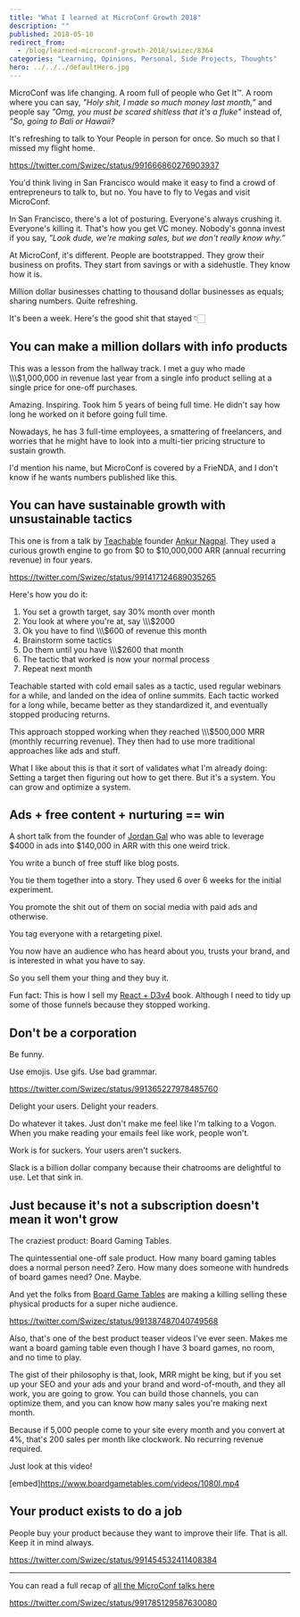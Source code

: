 ```yaml
---
title: "What I learned at MicroConf Growth 2018"
description: ""
published: 2018-05-10
redirect_from:
  - /blog/learned-microconf-growth-2018/swizec/8364
categories: "Learning, Opinions, Personal, Side Projects, Thoughts"
hero: ../../../defaultHero.jpg
---
```


MicroConf was life changing. A room full of people who Get It™. A room where you can say, _"Holy shit, I made so much money last month,”_ and people say _"Omg, you must be scared shitless that it's a fluke"_ instead of, _"So, going to Bali or Hawaii?_

It's refreshing to talk to Your People in person for once. So much so that I missed my flight home.

https://twitter.com/Swizec/status/991666860276903937

You'd think living in San Francisco would make it easy to find a crowd of entrepreneurs to talk to, but no. You have to fly to Vegas and visit MicroConf.

In San Francisco, there's a lot of posturing. Everyone's always crushing it. Everyone's killing it. That's how you get VC money. Nobody's gonna invest if you say, _"Look dude, we're making sales, but we don't really know why.”_

At MicroConf, it's different. People are bootstrapped. They grow their business on profits. They start from savings or with a sidehustle. They know how it is.

Million dollar businesses chatting to thousand dollar businesses as equals; sharing numbers. Quite refreshing.

It's been a week. Here's the good shit that stayed 👇🏻

## You can make a million dollars with info products

This was a lesson from the hallway track. I met a guy who made \\\\\\\$1,000,000 in revenue last year from a single info product selling at a single price for one-off purchases.

Amazing. Inspiring. Took him 5 years of being full time. He didn't say how long he worked on it before going full time.

Nowadays, he has 3 full-time employees, a smattering of freelancers, and worries that he might have to look into a multi-tier pricing structure to sustain growth.

I'd mention his name, but MicroConf is covered by a FrieNDA, and I don't know if he wants numbers published like this.

## You can have sustainable growth with unsustainable tactics

This one is from a talk by [Teachable](https://teachable.com/) founder [Ankur Nagpal](https://twitter.com/ankurnagpal?lang=en). They used a curious growth engine to go from $0 to $10,000,000 ARR (annual recurring revenue) in four years.

https://twitter.com/Swizec/status/991417124689035265

Here's how you do it:

1.  You set a growth target, say 30% month over month
2.  You look at where you're at, say \\\\\\\$2000
3.  Ok you have to find \\\\\\\$600 of revenue this month
4.  Brainstorm some tactics
5.  Do them until you have \\\\\\\$2600 that month
6.  The tactic that worked is now your normal process
7.  Repeat next month

Teachable started with cold email sales as a tactic, used regular webinars for a while, and landed on the idea of online summits. Each tactic worked for a long while, became better as they standardized it, and eventually stopped producing returns.

This approach stopped working when they reached \\\\\\\$500,000 MRR (monthly recurring revenue). They then had to use more traditional approaches like ads and stuff.

What I like about this is that it sort of validates what I'm already doing: Setting a target then figuring out how to get there. But it's a system. You can grow and optimize a system.

## Ads + free content + nurturing == win

A short talk from the founder of [Jordan Gal](https://jordangal.lpages.co/jordangal-com/) who was able to leverage $4000 in ads into $140,000 in ARR with this one weird trick.

You write a bunch of free stuff like blog posts.

You tie them together into a story. They used 6 over 6 weeks for the initial experiment.

You promote the shit out of them on social media with paid ads and otherwise.

You tag everyone with a retargeting pixel.

You now have an audience who has heard about you, trusts your brand, and is interested in what you have to say.

So you sell them your thing and they buy it.

Fun fact: This is how I sell my [React + D3v4](https://swizec.com/reactd3js/) book. Although I need to tidy up some of those funnels because they stopped working.

## Don't be a corporation

Be funny.

Use emojis. Use gifs. Use bad grammar.

https://twitter.com/Swizec/status/991365227978485760

Delight your users. Delight your readers.

Do whatever it takes. Just don't make me feel like I'm talking to a Vogon. When you make reading your emails feel like work, people won't.

Work is for suckers. Your users aren't suckers.

Slack is a billion dollar company because their chatrooms are delightful to use. Let that sink in.

## Just because it's not a subscription doesn't mean it won't grow

The craziest product: Board Gaming Tables.

The quintessential one-off sale product. How many board gaming tables does a normal person need? Zero. How many does someone with hundreds of board games need? One. Maybe.

And yet the folks from [Board Game Tables](http://boardgametables.com) are making a killing selling these physical products for a super niche audience.

https://twitter.com/Swizec/status/991387487040749568

Also, that's one of the best product teaser videos I've ever seen. Makes me want a board gaming table even though I have 3 board games, no room, and no time to play.

The gist of their philosophy is that, look, MRR might be king, but if you set up your SEO and your ads and your brand and word-of-mouth, and they all work, you are going to grow. You can build those channels, you can optimize them, and you can know how many sales you're making next month.

Because if 5,000 people come to your site every month and you convert at 4%, that's 200 sales per month like clockwork. No recurring revenue required.

Just look at this video!

\[embed]<https://www.boardgametables.com/videos/1080l.mp4>

## Your product exists to do a job

People buy your product because they want to improve their life. That is all. Keep it in mind always.

https://twitter.com/Swizec/status/991454532411408384

---

You can read a full recap of [all the MicroConf talks here](https://microconf.gen.co/)

https://twitter.com/Swizec/status/991785129587630080

